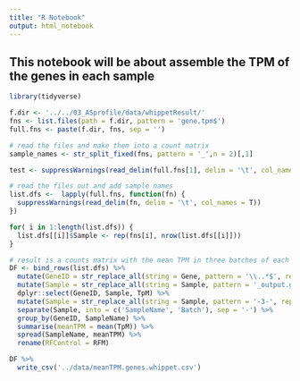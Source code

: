 ```yaml
---
title: "R Notebook"
output: html_notebook
---
```


## This notebook will be about assemble the TPM of the genes in each sample

```r
library(tidyverse)
```

```r
f.dir <- '../../03_ASprofile/data/whippetResult/'
fns <- list.files(path = f.dir, pattern = 'gene.tpm$')
full.fns <- paste(f.dir, fns, sep = '')
```

```r
# read the files and make them into a count matrix
sample_names <- str_split_fixed(fns, pattern = '_',n = 2)[,1]

test <- suppressWarnings(read_delim(full.fns[1], delim = '\t', col_names = T))
```

```r
# read the files out and add sample names
list.dfs <-  lapply(full.fns, function(fn) {
  suppressWarnings(read_delim(fn, delim = '\t', col_names = T))
})

for( i in 1:length(list.dfs)) {
  list.dfs[[i]]$Sample <- rep(fns[i], nrow(list.dfs[[i]]))
}

# result is a counts matrix with the mean TPM in three batches of each SAMPLE
DF <- bind_rows(list.dfs) %>%
  mutate(GeneID = str_replace_all(string = Gene, pattern = '\\..*$', replacement = '')) %>%
  mutate(Sample = str_replace_all(string = Sample, pattern = '_output.gene.tpm', replacement = '')) %>%
  dplyr::select(GeneID, Sample, TpM) %>%
  mutate(Sample = str_replace_all(string = Sample, pattern = '-3-', replacement = '')) %>%
  separate(Sample, into = c('SampleName', 'Batch'), sep = '-') %>%
  group_by(GeneID, SampleName) %>%
  summarise(meanTPM = mean(TpM)) %>%
  spread(SampleName, meanTPM) %>%
  rename(RFControl = RFM)

DF %>%
  write_csv('../data/meanTPM.genes.whippet.csv')
  

```

